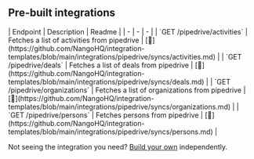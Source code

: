 
## Pre-built integrations

<AccordionGroup>


<Accordion title="Others">
| Endpoint | Description | Readme |
| - | - | - |
| `GET /pipedrive/activities` | Fetches a list of activities from pipedrive | [🔗](https://github.com/NangoHQ/integration-templates/blob/main/integrations/pipedrive/syncs/activities.md) |
| `GET /pipedrive/deals` | Fetches a list of deals from pipedrive | [🔗](https://github.com/NangoHQ/integration-templates/blob/main/integrations/pipedrive/syncs/deals.md) |
| `GET /pipedrive/organizations` | Fetches a list of organizations from pipedrive | [🔗](https://github.com/NangoHQ/integration-templates/blob/main/integrations/pipedrive/syncs/organizations.md) |
| `GET /pipedrive/persons` | Fetches persons from pipedrive | [🔗](https://github.com/NangoHQ/integration-templates/blob/main/integrations/pipedrive/syncs/persons.md) |
</Accordion>

</AccordionGroup>

<Tip>Not seeing the integration you need? [Build your own](https://docs.nango.dev/guides/custom-integrations/overview) independently.</Tip>

